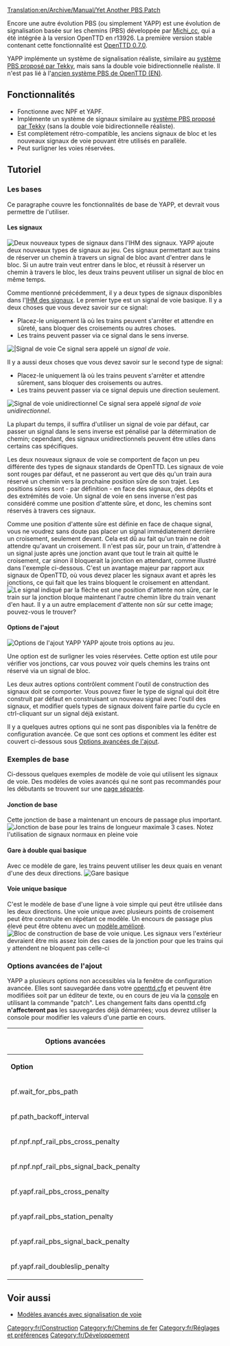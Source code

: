 [[Translation:en/Archive/Manual/Yet Another PBS Patch]]

Encore une autre évolution PBS (ou simplement YAPP) est une évolution de signalisation basée sur les chemins (PBS) développée par [[en/Michi cc|Michi_cc]], qui a été intégrée à la version OpenTTD en r13926. La première version stable contenant cette fonctionnalité est [[fr/Archive/OpenTTD/OpenTTD 0.7.0|OpenTTD 0.7.0]].

YAPP implémente un système de signalisation réaliste, similaire au [[fr/Archive/Community/Signalisation réaliste basée sur les chemins|système PBS proposé par Tekky]], mais sans la double voie bidirectionnelle réaliste. Il n'est pas lié à l'[[en/Archive/Manual/Path Based Signaling (old)|ancien système PBS de OpenTTD (EN)]].

==Fonctionnalités==
* Fonctionne avec NPF et YAPF.
* Implémente un système de signaux similaire au [[fr/Archive/Community/Signalisation réaliste basée sur les chemins|système PBS proposé par Tekky]] (sans la double voie bidirectionnelle réaliste).
* Est complètement rétro-compatible, les anciens signaux de bloc et les nouveaux signaux de voie pouvant être utilisés en parallèle.
* Peut surligner les voies réservées.

==Tutoriel==
===Les bases===
Ce paragraphe couvre les fonctionnalités de base de YAPP, et devrait vous permettre de l'utiliser.

====Les signaux====
[[File:en/Yapp signalgui.png|frame|right|Deux nouveaux types de signaux dans l'[[fr/Manual/Interface de sélection des signaux|IHM des signaux]].]]
YAPP ajoute deux nouveaux types de signaux au jeu. Ces signaux permettant aux trains de réserver un chemin à travers un signal de bloc avant d'entrer dans le bloc. Si un autre train veut entrer dans le bloc, et réussit à réserver un chemin à travers le bloc, les deux trains peuvent utiliser un signal de bloc en même temps.

Comme mentionné précédemment, il y a deux types de signaux disponibles dans l'[[fr/Manual/Interface de sélection des signaux|IHM des signaux]]. Le premier type est un signal de voie basique. Il y a deux choses que vous devez savoir sur ce signal:
* Placez-le uniquement là où les trains peuvent s'arrêter et attendre en sûreté, sans bloquer des croisements ou autres choses.
* Les trains peuvent passer via ce signal dans le sens inverse.
[[File:en/Yapp pbssignal.png|frame|right||Signal de voie]]
Ce signal sera appelé un ''signal de voie''.


Il y a aussi deux choses que vous devez savoir sur le second type de signal:
* Placez-le uniquement là où les trains peuvent s'arrêter et attendre sûrement, sans bloquer des croisements ou autres.
* Les trains peuvent passer via ce signal depuis une direction seulement.
[[File:en/Yapp onewaypbssignal.png|frame|right|Signal de voie unidirectionnel]]
Ce signal sera appelé ''signal de voie unidirectionnel''.


La plupart du temps, il suffira d'utiliser un signal de voie par défaut, car passer un signal dans le sens inverse est pénalisé par la détermination de chemin; cependant, des signaux unidirectionnels peuvent être utiles dans certains cas spécifiques.


Les deux nouveaux signaux de voie se comportent de façon un peu différente des types de signaux standards de OpenTTD. Les signaux de voie sont rouges par défaut, et ne passeront au vert que dès qu'un train aura réservé un chemin vers la prochaine position sûre de son trajet. Les positions sûres sont - par définition - en face des signaux, des dépôts et des extrémités de voie. Un signal de voie en sens inverse n'est pas considéré comme une position d'attente sûre, et donc, les chemins sont réservés à travers ces signaux.

Comme une position d'attente sûre est définie en face de chaque signal, vous ne voudrez sans doute pas placer un signal immédiatement derrière un croisement, seulement devant. Cela est dû au fait qu'un train ne doit attendre qu'avant un croisement. Il n'est pas sûr, pour un train, d'attendre à un signal juste après une jonction avant que tout le train ait quitté le croisement, car sinon il bloquerait la jonction en attendant, comme illustré dans l'exemple ci-dessous. C'est un avantage majeur par rapport aux signaux de OpenTTD, où vous devez placer les signaux avant et après les jonctions, ce qui fait que les trains bloquent le croisement en attendant.
[[File:en/Yapp unsafewaitinglocation.png|frame|center|Le signal indiqué par la flèche est une position d'attente non sûre, car le train sur la jonction bloque maintenant l'autre chemin libre du train venant d'en haut. Il y a un autre emplacement d'attente non sûr sur cette image; pouvez-vous le trouver?]]

====Options de l'ajout====
[[File:en/Yapp patch-options.png|frame|right|Options de l'ajout YAPP]]
YAPP ajoute trois options au jeu.


Une option est de surligner les voies réservées. Cette option est utile pour vérifier vos jonctions, car vous pouvez voir quels chemins les trains ont réservé via un signal de bloc.


Les deux autres options contrôlent comment l'outil de construction des signaux doit se comporter. Vous pouvez fixer le type de signal qui doit être construit par défaut en construisant un nouveau signal avec l'outil des signaux, et modifier quels types de signaux doivent faire partie du cycle en ctrl-cliquant sur un signal déjà existant.


Il y a quelques autres options qui ne sont pas disponibles via la fenêtre de configuration avancée. Ce que sont ces options et comment les éditer est couvert ci-dessous sous [[#Options avancées de l'ajout|Options avancées de l'ajout]].

===Exemples de base===
Ci-dessous quelques exemples de modèle de voie qui utilisent les signaux de voie. Des modèles de voies avancés qui ne sont pas recommandés pour les débutants se trouvent sur une [[fr/Community/Junctionary/Signalisation du réseau ferroviaire/agencements complexes|page séparée]].

====Jonction de base====
Cette jonction de base a maintenant un encours de passage plus important.
[[File:en/Yapp basicjunction.png|frame|center|Jonction de base pour les trains de longueur maximale 3 cases. Notez l'utilisation de signaux normaux en pleine voie]]

====Gare à double quai basique====
Avec ce modèle de gare, les trains peuvent utiliser les deux quais en venant d'une des deux directions.
[[File:en/Yapp basicstation.png|frame|center|Gare basique]]

====Voie unique basique====
C'est le modèle de base d'une ligne à voie simple qui peut être utilisée dans les deux directions. Une voie unique avec plusieurs points de croisement peut être construite en répétant ce modèle. Un encours de passage plus élevé peut être obtenu avec un [[fr/Community/Junctionary/Signalisation du réseau ferroviaire/agencements complexes#Modèle de voie simple priorisée|modèle amélioré]].
[[File:en/Yapp single track.png|frame|center|Bloc de construction de base de voie unique. Les signaux vers l'extérieur devraient être mis assez loin des cases de la jonction pour que les trains qui y attendent ne bloquent pas celle-ci]]

===Options avancées de l'ajout===
YAPP a plusieurs options non accessibles via la fenêtre de configuration avancée. Elles sont sauvegardée dans votre [[fr/Archive/Manual/Settings/Openttd.cfg|openttd.cfg]] et peuvent être modifiées soit par un éditeur de texte, ou en cours de jeu via la [[fr/Manual/Console|console]] en utilisant la commande "patch". Les changement faits dans openttd.cfg '''n'affecteront pas''' les sauvegardes déjà démarrées; vous devrez utiliser la console pour modifier les valeurs d'une partie en cours.

{| border = "1"
!colspan="3"| Options avancées
|-
| '''Option''' || '''Défaut''' || '''Description'''
|-
| pf.wait_for_pbs_path || 30 || Combien de temps attendre une réservation de chemin (en jours). Mettez cette valeur à 255 si vous ne voulez pas que les trains fassent ''jamais'' demi-tour à un signal de voie de leur propre fait.
|-
| pf.path_backoff_interval || 20 || Nombre de tics entre les vérifications pour un chemin libre. Augmentez-le si votre machine est lente. Le mettre à 255 désactive la recherche de chemin en avant si vous ne voulez pas utiliser les signaux avancés.
|-
| pf.npf.npf_rail_pbs_cross_penalty || 300 || Pénalité de la détermination de chemin pour croiser une case réservée en utilisant [[fr/Archive/Manual/Settings/Nouvelle détermination de chemin globale|NPF]].
|-
| pf.npf.npf_rail_pbs_signal_back_penalty || 1500 || Pénalité de la  détermination de chemin pour passer un signal de voie à l'envers en utilisant [[fr/Archive/Manual/Settings/Nouvelle détermination de chemin globale|NPF]].
|-
| pf.yapf.rail_pbs_cross_penalty || 300 || Pénalité de la détermination de chemin pour croiser une case réservée en utilisant [[fr/Archive/Manual/Encore une autre détermination de chemin|YAPF]].
|-
| pf.yapf.rail_pbs_station_penalty || 800 || Pénalité de la détermination de chemin pour croiser une case de gare réservée en utilisant [[fr/Archive/Manual/Encore une autre détermination de chemin|YAPF]].
|-
| pf.yapf.rail_pbs_signal_back_penalty || 1500 || Pénalité de la détermination de chemin pour franchir un signal de voie à l'envers en utilisant [[fr/Archive/Manual/Encore une autre détermination de chemin|YAPF]].
|-
| pf.yapf.rail_doubleslip_penalty || 100 || Pénalité de détermination de chemin pour passer par une double erreur d'aiguillage en utilisant [[fr/Archive/Manual/Encore une autre détermination de chemin|YAPF]].
|}
{{fr/Disponibilité|0.7}}

== Voir aussi ==
* [[fr/Community/Junctionary/Signalisation du réseau ferroviaire/agencements complexes|Modèles avancés avec signalisation de voie]]

[[Category:fr/Construction]]
[[Category:fr/Chemins de fer]]
[[Category:fr/Réglages et préférences]]
[[Category:fr/Développement]]